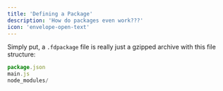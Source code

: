 ```yaml
---
title: 'Defining a Package'
description: 'How do packages even work???'
icon: 'envelope-open-text'
---
```


Simply put, a `.fdpackage` file is really just a gzipped archive with this file structure:

```js example.fdpackage
package.json
main.js
node_modules/
```